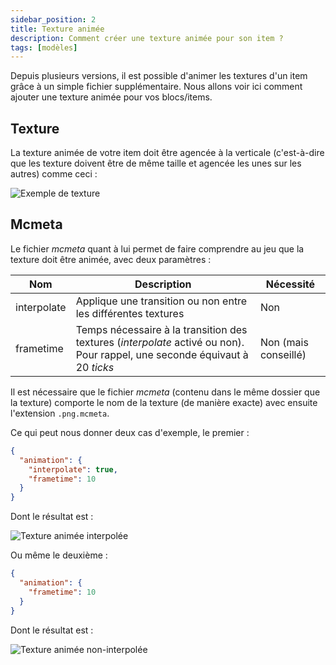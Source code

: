 ```yaml
---
sidebar_position: 2
title: Texture animée
description: Comment créer une texture animée pour son item ?
tags: [modèles]
---
```


Depuis plusieurs versions, il est possible d'animer les textures d'un item grâce à un simple fichier supplémentaire. Nous allons voir ici comment ajouter une texture animée pour vos blocs/items.

## Texture

La texture animée de votre item doit être agencée à la verticale (c'est-à-dire que les texture doivent être de même taille et agencée les unes sur les autres) comme ceci :

![Exemple de texture](/img/docs/animated-texture/example-texture.png)

## Mcmeta

Le fichier _mcmeta_ quant à lui permet de faire comprendre au jeu que la texture doit être animée, avec deux paramètres :

| Nom         | Description                                                                                                                 | Nécessité            |
|-------------|-----------------------------------------------------------------------------------------------------------------------------|----------------------|
| interpolate | Applique une transition ou non entre les différentes textures                                                               | Non                  |
| frametime   | Temps nécessaire à la transition des textures (_interpolate_ activé ou non). Pour rappel, une seconde équivaut à 20 _ticks_ | Non (mais conseillé) |

Il est nécessaire que le fichier _mcmeta_ (contenu dans le même dossier que la texture) comporte le nom de la texture (de manière exacte) avec ensuite l'extension `.png.mcmeta`.

Ce qui peut nous donner deux cas d'exemple, le premier :

```json
{
  "animation": {
    "interpolate": true,
    "frametime": 10
  }
}
```
Dont le résultat est :

![Texture animée interpolée](/img/docs/animated-texture/interpolate.GIF)

Ou même le deuxième :

```json
{
  "animation": {
    "frametime": 10
  }
}
```

Dont le résultat est :

![Texture animée non-interpolée](/img/docs/animated-texture/non-interpolate.GIF)